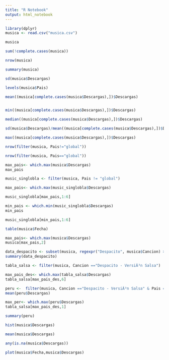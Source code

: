 ```yaml
---
title: "R Notebook"
output: html_notebook
---
```



```r
library(dplyr)
musica <- read.csv("musica.csv")

musica

```
```r

sum(!complete.cases(musica))

```

```r

nrow(musica)

```

```r
summary(musica)
```


```r

sd(musica$Descargas)

```

```r
levels(musica$Pais)
```
```r

mean((musica[complete.cases(musica$Descargas),])$Descargas)



```
```r

min((musica[complete.cases(musica$Descargas),])$Descargas)

```

```r
median((musica[complete.cases(musica$Descargas),])$Descargas)
```


```r
sd(musica$Descargas)/mean((musica[complete.cases(musica$Descargas),])$Descargas)
```
```r

max((musica[complete.cases(musica$Descargas),])$Descargas)

```
```r
nrow(filter(musica, Pais!="global"))
```
```r
nrow(filter(musica, Pais=="global"))
```

```r
max_pais<- which.max(musica$Descargas)
max_pais

```

```r

music_singlobla <- filter(musica, Pais != "global")

```
```r
max_pais<- which.max(music_singlobla$Descargas)
```

```r
music_singlobla[max_pais,1:6]
```
```r
min_pais <- which.min(music_singlobla$Descargas)
min_pais
```

```r
music_singlobla[min_pais,1:6]
```
```r
table(musica$Fecha)
```

```r
max_pais<- which.max(musica$Descargas)
musica[max_pais,2]
```
```r
data_despacito <- subset(musica, regexpr("Despacito", musica$Cancion) > 0)
summary(data_despacito)
```




```r
tabla_salsa <- filter(musica, Cancion =="Despacito - VersiÃ³n Salsa")

max_pais_des<- which.max(tabla_salsa$Descargas)
tabla_salsa[max_pais_des,6]
```
```r
peru <-  filter(musica, Cancion =="Despacito - VersiÃ³n Salsa" & Pais == "pe")
mean(peru$Descargas)
```
```r
max_per<- which.max(peru$Descargas)
tabla_salsa[max_pais_des,1]
```

```r
summary(peru)
```

```r
hist(musica$Descargas)
```
```r
mean(musica$Descargas)

```

```r
any(is.na(musica$Descargas))
```

```r
plot(musica$Fecha,musica$Descargas)

```


